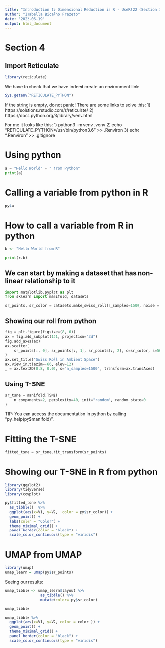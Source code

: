 ```yaml
---
title: "Introduction to Dimensional Reduction in R - UseR!22 (Section IV)"
author: "Isabella Bicalho Frazeto"
date: '2022-06-19'
output: html_document
---
```


# Section 4


## Import Reticulate 

```r
library(reticulate)
```

We have to check that we have indeed create an environment link:

```r
Sys.getenv("RETICULATE_PYTHON")
```
If the string is empty, do not panic!
There are some links to solve this:  1) https://solutions.rstudio.com/r/reticulate/
2) https://docs.python.org/3/library/venv.html
  
For me it looks like this:
  1)  python3 -m venv .venv
  2) echo "RETICULATE_PYTHON=/usr/bin/python3.6" >> .Renviron
  3)  echo ".Renviron" >> .gitignore


# Using python 

```python
a = "Hello World" + " from Python"
print(a)

```

# Calling a variable from python in R
```R
py$a
```

# How to call a variable from R in python
```R
b <- "Hello World from R"
```

```python
print(r.b)
```

## We can start by making a dataset that has non-linear relationship to it

```python
import matplotlib.pyplot as plt
from sklearn import manifold, datasets

sr_points, sr_color = datasets.make_swiss_roll(n_samples=1500, noise = 1, random_state=0)
```

## Showing our roll from python 

```python

fig = plt.figure(figsize=(8, 6))
ax = fig.add_subplot(111, projection="3d")
fig.add_axes(ax)
ax.scatter(
    sr_points[:, 0], sr_points[:, 1], sr_points[:, 2], c=sr_color, s=50, alpha=0.8
)
ax.set_title("Swiss Roll in Ambient Space")
ax.view_init(azim=-66, elev=12)
_ = ax.text2D(0.8, 0.05, s="n_samples=1500", transform=ax.transAxes)


```

## Using T-SNE

```python
sr_tsne = manifold.TSNE(
    n_components=2, perplexity=40, init="random", random_state=0
)
```

TIP: You can access the documentation in python by calling "py_help(py$manifold)".

# Fitting the T-SNE

```python
fitted_tsne = sr_tsne.fit_transform(sr_points)
```


# Showing our T-SNE in R from python

```r
library(ggplot2)
library(tidyverse)
library(cowplot)

py$fitted_tsne %>%
  as_tibble()  %>%
  ggplot(aes(x=V1, y=V2,  color = py$sr_color)) +
  geom_point() +
  labs(color = "Color") +
  theme_minimal_grid() +
  panel_border(color = "black") +
  scale_color_continuous(type = "viridis")
```

# UMAP from UMAP

```R
library(umap)
umap_learn = umap(py$sr_points)

```

Seeing our results:

```r
umap_tibble <- umap_learn$layout %>% 
                as_tibble() %>%
                mutate(color= py$sr_color)

umap_tibble
```


```r
umap_tibble %>%
  ggplot(aes(x=V1, y=V2, color = color )) +
  geom_point() +
  theme_minimal_grid() +
  panel_border(color = "black") +
  scale_color_continuous(type = "viridis")
```



